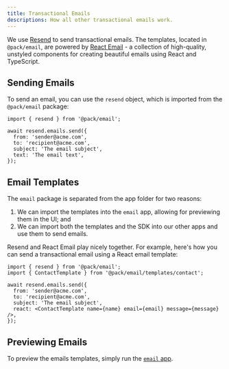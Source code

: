 ```yaml
---
title: Transactional Emails
descriptions: How all other transactional emails work.
---
```


We use [Resend](https://resend.com/) to send transactional emails. The templates, located in `@pack/email`, are powered by [React Email](https://react.email/) - a collection of high-quality, unstyled components for creating beautiful emails using React and TypeScript.

## Sending Emails

To send an email, you can use the `resend` object, which is imported from the `@pack/email` package:

```tsx apps/web/app/contact/actions/contact.tsx
import { resend } from '@pack/email';

await resend.emails.send({
  from: 'sender@acme.com',
  to: 'recipient@acme.com',
  subject: 'The email subject',
  text: 'The email text',
});
```

## Email Templates

The `email` package is separated from the app folder for two reasons:

1. We can import the templates into the `email` app, allowing for previewing them in the UI; and
2. We can import both the templates and the SDK into our other apps and use them to send emails.

Resend and React Email play nicely together. For example, here's how you can send a transactional email using a React email template:

```tsx apps/web/app/contact/actions/contact.tsx
import { resend } from '@pack/email';
import { ContactTemplate } from '@pack/email/templates/contact';

await resend.emails.send({
  from: 'sender@acme.com',
  to: 'recipient@acme.com',
  subject: 'The email subject',
  react: <ContactTemplate name={name} email={email} message={message} />,
});
```

## Previewing Emails

To preview the emails templates, simply run the [`email` app](/apps/email).